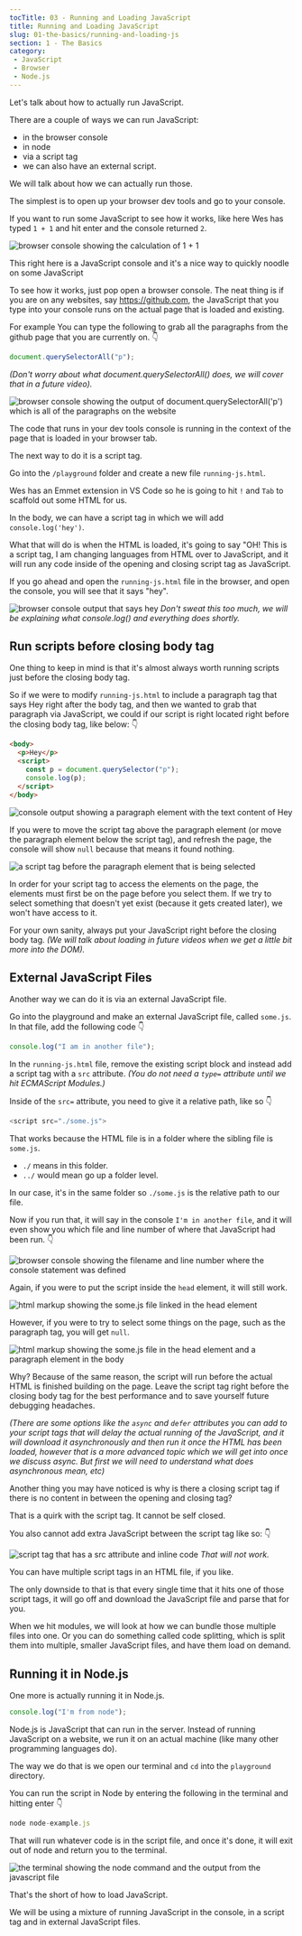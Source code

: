 ```yaml
---
tocTitle: 03 - Running and Loading JavaScript
title: Running and Loading JavaScript
slug: 01-the-basics/running-and-loading-js
section: 1 - The Basics
category:
 - JavaScript
 - Browser
 - Node.js
---
```


Let's talk about how to actually run JavaScript.

There are a couple of ways we can run JavaScript:

* in the browser console
* in node
* via a script tag
* we can also have an external script.

We will talk about how we can actually run those.

The simplest is to open up your browser dev tools and go to your console.

If you want to run some JavaScript to see how it works, like here Wes has typed `1 + 1` and hit enter and the console returned `2`.

![browser console showing the calculation of 1 + 1](/browser-console.png)

This right here is a JavaScript console and it's a nice way to quickly noodle on some JavaScript

To see how it works, just pop open a browser console. The neat thing is if you are on any websites, say https://github.com, the JavaScript that you type into your console runs on the actual page that is loaded and existing.

For example You can type the following to grab all the paragraphs from the github page that you are currently on. 👇

```js
document.querySelectorAll("p");
```
_(Don't worry about what document.querySelectorAll() does, we will cover that in a future video)._

![browser console showing the output of document.querySelectorAll('p') which is all of the paragraphs on the website](/console-showing-queryselector.png)

The code that runs in your dev tools console is running in the context of the page that is loaded in your browser tab.

The next way to do it is a script tag.

Go into the `/playground` folder and create a new file `running-js.html`.

Wes has an Emmet extension in VS Code so he is going to hit `!` and `Tab` to scaffold out some HTML for us.

In the body, we can have a script tag in which we will add `console.log('hey')`.

What that will do is when the HTML is loaded, it's going to say "OH! This is a script tag, I am changing languages from HTML over to JavaScript, and it will run any code inside of the opening and closing script tag as JavaScript.

If you go ahead and open the `running-js.html` file in the browser, and open the console, you will see that it says "hey".

![browser console output that says hey](/console-hey-message.png)
_Don't sweat this too much, we will be explaining what console.log() and everything does shortly._

## Run scripts before closing body tag

One thing to keep in mind is that it's almost always worth running scripts just before the closing body tag.

So if we were to modify `running-js.html` to include a paragraph tag that says Hey right after the body tag, and then we wanted to grab that paragraph via JavaScript, we could if our script is right located right before the closing body tag, like below: 👇

```html
<body>
  <p>Hey</p>
  <script>
    const p = document.querySelector("p");
    console.log(p);
  </script>
</body>
```

![console output showing a paragraph element with the text content of Hey](/console-paragraph-output.png)

If you were to move the script tag above the paragraph element (or move the paragraph element below the script tag), and refresh the page, the console will show `null` because that means it found nothing.

![a script tag before the paragraph element that is being selected](/body-with-paragraph-after-script-tag.png)

In order for your script tag to access the elements on the page, the elements must first be on the page before you select them. If we try to select something that doesn't yet exist (because it gets created later), we won't have access to it.

For your own sanity, always put your JavaScript right before the closing body tag. _(We will talk about loading in future videos when we get a little bit more into the DOM)._

## External JavaScript Files

Another way we can do it is via an external JavaScript file.

Go into the playground and make an external JavaScript file, called `some.js`. In that file, add the following code 👇

```js
console.log("I am in another file");
```

In the `running-js.html` file, remove the existing script block and instead add a script tag with a `src` attribute. _(You do not need a `type=` attribute until we hit ECMAScript Modules.)_

Inside of the `src=` attribute, you need to give it a relative path, like so 👇

```js
<script src="./some.js">
```

That works because the HTML file is in a folder where the sibling file is `some.js`.

* `./` means in this folder.
* `../` would mean go up a folder level.

In our case, it's in the same folder so `./some.js` is the relative path to our file.

Now if you run that, it will say in the console `I'm in another file`, and it will even show you which file and line number of where that JavaScript had been run. 👇

![browser console showing the filename and line number where the console statement was defined](/somejs-filename-and-line.png)

Again, if you were to put the script inside the `head` element, it will still work.

![html markup showing the some.js file linked in the head element](/somejs-script-in-head.png)

However, if you were to try to select some things on the page, such as the paragraph tag, you will get `null`.

![html markup showing the some.js file in the head element and a paragraph element in the body](/somejs-script-in-head-with-paragraph.png)

Why? Because of the same reason, the script will run before the actual HTML is finished building on the page. Leave the script tag right before the closing body tag for the best performance and to save yourself future debugging headaches.

_(There are some options like the `async` and `defer` attributes you can add to your script tags that will delay the actual running of the JavaScript, and it will download it asynchronously and then run it once the HTML has been loaded, however that is a more advanced topic which we will get into once we discuss async. But first we will need to understand what does asynchronous mean, etc)_

Another thing you may have noticed is why is there a closing script tag if there is no content in between the opening and closing tag?

That is a quirk with the script tag. It cannot be self closed.

You also cannot add extra JavaScript between the script tag like so: 👇

![script tag that has a src attribute and inline code](/script-tag-with-inline-code.png)
_That will not work._

You can have multiple script tags in an HTML file, if you like.

The only downside to that is that every single time that it hits one of those script tags, it will go off and download the JavaScript file and parse that for you.

When we hit modules, we will look at how we can bundle those multiple files into one. Or you can do something called code splitting, which is split them into multiple, smaller JavaScript files, and have them load on demand.

## Running it in Node.js

One more is actually running it in Node.js.

```js
console.log("I'm from node");
```

Node.js is JavaScript that can run in the server. Instead of running JavaScript on a website, we run it on an actual machine (like many other programming languages do).

The way we do that is we open our terminal and `cd` into the `playground` directory.

You can run the script in Node by entering the following in the terminal and hitting enter 👇

```js
node node-example.js
```

That will run whatever code is in the script file, and once it's done, it will exit out of node and return you to the terminal.

![the terminal showing the node command and the output from the javascript file](/node-terminal-output.png)

That's the short of how to load JavaScript.

We will be using a mixture of running JavaScript in the console, in a script tag and in external JavaScript files.
